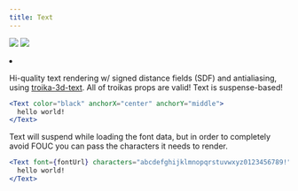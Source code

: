 ```yaml
---
title: Text
---
```


[![](https://img.shields.io/badge/-storybook-%23ff69b4)](https://drei.vercel.app/?path=/story/abstractions-text--text-st) ![](https://img.shields.io/badge/-suspense-brightgreen)

<Grid cols={4}>
  <li>
    <Codesandbox id="yup2o" />
  </li>
</Grid>

Hi-quality text rendering w/ signed distance fields (SDF) and antialiasing, using [troika-3d-text](https://github.com/protectwise/troika/tree/master/packages/troika-3d-text). All of troikas props are valid! Text is suspense-based!

```jsx
<Text color="black" anchorX="center" anchorY="middle">
  hello world!
</Text>
```

Text will suspend while loading the font data, but in order to completely avoid FOUC you can pass the characters it needs to render.

```jsx
<Text font={fontUrl} characters="abcdefghijklmnopqrstuvwxyz0123456789!">
  hello world!
</Text>
```
